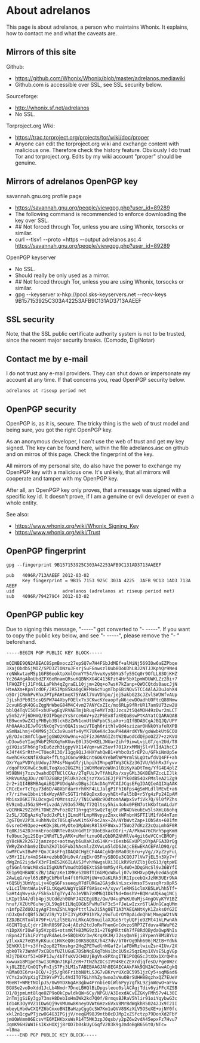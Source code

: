 
<!--
# This file is part of Whonix
# Copyright (C) 2012, 2013 adrelanos <adrelanos at riseup dot net>
# See the file COPYING for copying conditions.
-->

= About adrelanos =
This page is about adrelanos, a person who maintains Whonix. It explains, how to contact me and what the caveats are.

== Mirrors of this site ==
Github:
* https://github.com/Whonix/Whonix/blob/master/adrelanos.mediawiki
* Github.com is accessible over SSL, see SSL security below.

Sourceforge:
* http://whonix.sf.net/adrelanos
* No SSL.

Torproject.org Wiki:
* https://trac.torproject.org/projects/tor/wiki/doc/proper
* Anyone can edit the torproject.org wiki and exchange content with malicious one. Therefore check the history feature. Obviously I do trust Tor and torproject.org. Edits by my wiki account "proper" should be genuine. 

== Mirrors of adrelanos OpenPGP key ==
savannah.gnu.org profile page
* https://savannah.gnu.org/people/viewgpg.php?user_id=89289
* The following command is recommended to enforce downloading the key over SSL.
* ## Not forced through Tor, unless you are using Whonix, torsocks or similar.
* curl --tlsv1 --proto =https --output adrelanos.asc.4 https://savannah.gnu.org/people/viewgpg.php?user_id=89289

OpenPGP keyserver
* No SSL.
* Should really be only used as a mirror.
* ## Not forced through Tor, unless you are using Whonix, torsocks or similar.
* gpg --keyserver x-hkp://pool.sks-keyservers.net --recv-keys 9B157153925C303A42253AFB9C131AD3713AAEEF

== SSL security ==
Note, that the SSL public certificate authority system is not to be trusted, since the recent major security breaks. (Comodo, DigiNotar)

== Contact me by e-mail ==
I do not trust any e-mail providers. They can shut down or impersonate my account at any time. If that concerns you, read OpenPGP security below.

<pre>
adrelanos at riseup period net
</pre>

== OpenPGP security ==

OpenPGP is, as it is, secure. The tricky thing is the web of trust model and being sure, you got the right OpenPGP key.

As an anonymous developer, I can't use the web of trust and get my key signed. The key can be found here, within the file adrelanos.asc on github and on mirros of this page. Check the fingerprint of the key.

All mirrors of my personal site, do also have the power to exchange my OpenPGP key with a malicious one. It's unlikely, that all mirrors will cooperate and tamper with my OpenPGP key.

After all, an OpenPGP key only proves, that a message was signed with a specific key id. It doesn't prove, if I am a genuine or evil developer or even a whole entity.

See also:
* https://www.whonix.org/wiki/Whonix_Signing_Key
* https://www.whonix.org/wiki/Trust

== OpenPGP fingerprint ==

<pre>
gpg --fingerprint 9B157153925C303A42253AFB9C131AD3713AAEEF

pub   4096R/713AAEEF 2012-03-02
      Key fingerprint = 9B15 7153 925C 303A 4225  3AFB 9C13 1AD3 713A AEEF
uid                  adrelanos (adrelanos at riseup period net)
sub   4096R/794279C4 2012-03-02
</pre>

== OpenPGP public key ==

Due to signing this message, "-----" got converted to "- -----". If you want to copy the public key below, and see "- -----", please remove the "- " beforehand.

<pre>
-----BEGIN PGP PUBLIC KEY BLOCK-----

mQINBE9QN2ABEAC8SpmBxocz27epSQ7w7H4FSbJdMEf+alMiNj569IOw6aEZPbqe
3XajObdbSjMOZ/SPD3ZlONzuJFsrjSuFGnwszlUub8OoU3hL8J2NTJJKphQr9Ne4
reNWkwtayM5p1GFB6eoktpXmlOnmYY54/hvuXyyS0Ya5fy5SCq0r9OfLL83OjKHZ
Yc26AHgAOoUbdZFX6oRnamQRsuKQBNKXG4C413KFzt4Hr5bX1pmWDUWKLZz28i+7
lFHQZFtjJ1FY6LLaPkh4qZgraEL10jjm+2Qq+o7wsK7kZanp+QWOCQtds0aucJjN
HteAXm+KpnTcdOF/JR5IMp85ka0gCHFMa6cYugmTbp6BiNQv5TCC4AlA2DuJohX4
o5OrjCRmhPvRhxJPTpFAHtmeX75YAKl7VuVDhpo/jej5akbG23cJZvlSWJWfvAUp
JjLsh3Pb9IScsQSPW744XbyFOElx7x3CKwcKYeaopfyN6jewDOadhUOFtcQ88Nmw
2cvuHSqK4QGuZqgNnWbeG84M4C4vm27ANYCxZIc/mo6RLp9fRrUR17am9U73zw2U
bblQ4TqVI5OT+xhUFwgEgVRVAETmjbRuqFeMYTzQJJzcs2t5Q4MOH49zDwr2mLCT
y5n52/Fj6DHmQ/EOIPbqezYsSrce6AV+y2zP6Ex8faXEQaBswPtKAYatCQARAQAB
tB9wcm9wZXIgPHByb3BlckBzZWN1cmUtbWFpbC5iaXo+iQIfBDABCgAJBQJQ/UPY
Ah0AAAoJEJwTGtNxOq7vin0QAIsswiVTEqh6rithlwBd4szizar0HNk0YafeRXPB
aSmNaLhmj+OKM9Sj3Cx3x9ux4fx4yYK7UKeK4c3ouPH4AHrdKYN/goWwbkUt6COU
yB/OJxc8mfClgwejgGWO2K0w9nu+aIFizJ6MAGIZstW28wodCdQEpoOZZ7+zzKVU
uD3ow5eYIag9WbP2MUXqYmKUuvE0l35Q+KELJWUarZihf9imwLvjLGT/gn2Ud/T8
giVQiuSFh6ngFxEu6zzh3igpyVX114Vqm+wV25uvf701XrxMMNjSl+VlIdA1hcCJ
kJ4f4KSrRth+CTUeoR13O/I1gg9QiJ4HXYahQwB1+WhbcOz5rEP2u/GFkiNnUp5e
4wehCHkcKNfBXkuR+ffLtgJC6nw9RkCnt6O6XYebWlWP9rmlSLqOtwfdVQ4FF+ah
QXrYgaPVDYgbUduyJ7P4sFNgnGT/jLhpihIMnpqOTWq3CkZz36IVU/h5hRx3fyvv
/dqoFtKGVwGc3u0LTeqXuo2UGZMij1WQYMeWzoWUn1lBiKyXaDtTmq/YfG4E4plZ
W59BN4j7xzv3wahdDQTNClCCAz/2TqFUiJvTfAhLRs/xsyGMi3GKBEhFZccLIJlk
kMkVuXAgJDu/z0TD2G8RzjRlUkY2cKjszYXvG3EJjPB7Yk0dB54OxPMsleA21Zg9
2r2+iQI4BBMBAgAiBQJPUDdgAhsDBgsJCAcDAgYVCAIJCgsEFgIDAQIeAQIXgAAK
CRCcExrTcTqu73d6D/48XbFdarHrhVKF4LLJalgP1FhI6Fps4gSmMLdllMEvE+a6
r7/riYwe1bbxit6xWzyANFcSGT1rh69qDxx6oyyhEt+Fal5bB+r5Yg4zPp24IpAM
Mbisx06KITRLDcvgwIrOMzsszZ//TN1CwHBc9OdtomhAWpx5vfiVk7Q/9l0fPZhs
EV9zmQuJ5GzSM+VivzdAjV93o57RN/f72Qltsy5hiv4ohx0PEN7otkKbftmALdaY
vQCRHA29Z2dMi7DWEZPvFozO2T1h+gq5YSwQzTqjQFuPN4DVeubEw5lsXmLG6ohq
2z5L/JDEgAzKq7uddJxPLtjILmoMfLmpMNvpyzZnxckWFnbnHSFTIlM1fV64mTzm
JgGTQsV2P3LHuhhNvOxT05LqFwwK1t6XPoc2ax+Z4/NYbWvtZap+1Ob5As+601fm
6vsreCH93pez+eKQkj8LrMyOte1MpbWsR8lSXF8WxvJf5Wo27dKzZ2cQaLmhGF0R
Tq0KJS42DJrmkErooGNRTev8sUnGdYIF1UoEBkacODri+/A/Pkm476CRrh5pgKmH
fe9bucJgi2SEq+1NRdTL5yAMX+uMmftznuO8zQbDRZNhMlVe4git6eVCCnCBMOPj
gY8cHA2k2672janzepc+aotnwyb6uXaKJx614Kr+i6esb6ExUPlpOYpAFGA3DrQg
YWRyZWxhbm9zIDxhZHJlbGFub3NAcmlzZXVwLm5ldD6JAjcEEwEKACEFAlD9Q/gC
GwMFCwkIBwMFFQoJCAsFFgIDAQACHgECF4AACgkQnBMa03E6ru+yVg//XyZzyFuL
v3Mr1Ii/x4mDS4A+ezbbBQHi0vA/zqEkrO5FnySBODe3CQ0J7lVw7jEL5n3Xy7+f
dWgZnG2ijdwFX3rFImES2K6ILAVSJfvhYWwgsUXi3OLkRV9zVZlbjOc613/qtpWE
gfSGnl4nWcM0xSxI5gKUNfVmudtD5QEXtSS04mM5y4FL4WO+3DqGNcSl9v36BYfI
XE1p9QHBANCsZB/1AW/zKe1XMKe52UBfTI6GMQcW8wlj07v3KHXvpQHybzdA5qQR
2AwLqG/oyl65zBPgCbPbVlm4ft0FkXMjUW+oDaKLRk3tR1IpcebQxJzNK3UEr9NA
+6QSUj3UmVguLjv40gG6FssueqyR7dFURGa2GAjdkVnLxcxHmsxT5vusqRrx8pR5
v1LcIlWntWAv1vFiLtKqwKUWgYqSEFf9ASsc+A/xyw/leRMS1clmXB5LWLhh5Tf+
5aHt4gWvysk/FShSxbTgTYy47oJeVBh7zHM6QIDkfNd+OmshV+BQWruUQkaq1NCj
LKIpt9A4/dlb4pj3UCddzh0OhFJ42CEgUBz/Qw/U4uqPuKU0uMjs4ngOVyKYV1BZ
hnuf/XZUtP6uhejDL59q9tILNqQDGb5PvMuTkF3c5+FJeLwIzxr6TlAUnGCaqUMm
n1mfpZZdUOJqyAgF3nnZShLVqoPtttl2wJi5Ag0ET1A3YAEQANtKyK1ZaksOYG2I
nOJxQmfcQBf52W1V39/YzIFI3YyMXP91hYk/z9oTuOrOY0pAidnQhWjMmepW2tVN
IZDJBCRTx4lA79F+U/Lzl5EG/nLRkcAO9nuilaXJGe5rtyUQFjo9ZMt41kLPwnAh
46INTQqLCjdrrIHnR8S9F2o4jA0zh2tdJoRvFhemGnCdvzoSRP7ZTduva4RWuP62
n1DpXKrIOwF9p5Vzp0S+otsmKfHB3MG9z31+2T6gMRtt6h7fF8RdQBydaOwpNhIs
n8pn42fihiFzYtgVRdAeL4+SBQbHXr3w/KrqXKJH/32syQmYEji8YpenY8MiBYUz
yIlxxA27eQ5RyKKuuc1HVKeQ0sD0KSBQ8X/h4Z7dv/bT0rOg9hh606jMZtB+YdNk
3EhKKl1f+s3ffn2op82TKmshgr2HqZPETwdlnWGafZvlaFBWRzlwiuZsr4IUv/2X
qbk0Tk73WnNf7xCBQsfUZlUGuE7DSbNqEXqTbNs1bc1U5x25qzEmp1XVsE5LgVGp
WJj7D8Xzf53+DFP1Jw/4bTfsKV2CHUUjBgVhx8PXngITB1POQGScJtXOx1XrQHhn
xwwuxG8M1peT5wI3ORQn71KplZeR+7tNZhZOCsIV94KEcZEXrdjqfesD/Pge0Wzc
kj8LZEE/CmOQTyFnIjS7Pj3LM1sTABEBAAGJAh8EGAECAAkFAk9QN2ACGwwACgkQ
nBMa03E6ru+BCQ/+Jj5/gR6FribbNUtLSJG7vBKrvrUXcBC5951jzCy5+sqM6ad6
YCYs2aOVpXigTZX9YvPY2L4VdITO7GLhYhZy4wno3vWuOBrSUHH8BqzhxQZ7EUeV
M0eRT+WMEtNOlpJ5/0w9YDX6gAH3gbw4PrnbieOiWl6Pyy7gfkL9ZjnWowO+aFVw
BGUSe2voDoXdd1JcLb4Nmdr7DneLBHQlBiDpgsleoo0slACAgjTdiv6yiFFcXZSB
D1/8jpmLmt8lqeOZP9oOkCpwldkQW+6Cy/NPGU/A3DexdACvEZGKyFMh57v4L30I
2nTmjgSiEy3gp73msH8DebIoHmIWk2kd7Q0f/BrmqsBJRaV5hlir91oiYqybwG3c
Id14K3OyVVZ1IOw6Qj9vVMUmw8KneyOVWt6HzxGVxVBMrBdWgkhR50242Jx9T2II
mbeyLHbdwCXQFZ6bCmxoBNIBaHzpCggGcSW7Km1uQVV8SKzXLV5OSeXE+ojNY0fc
xkl2nQcgwPTjzwOG4G3IPGjjV/neqGM98J9ntb0cDJMpIxZSfctzp79DonXd2FbY
jmUOWVmm06EcsvYE6MIHKbxuWsR14T5MK3zpJ0qsb/y2pZ6w2vdA45epxFz7Hvu7
3qmK96HiWW1EsIKxHOXjj8rOD7b0skUyCGqfV283k9gJmdoBgB656t0/NTc=
=l8ma
-----END PGP PUBLIC KEY BLOCK-----
</pre>

